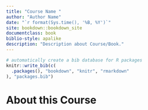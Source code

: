 ```yaml
---
title: "Course Name "
author: "Author Name"
date: "`r format(Sys.time(), '%B, %Y')`" 
site: bookdown::bookdown_site
documentclass: book
biblio-style: apalike
description: "Description about Course/Book."
---
```


```r
# automatically create a bib database for R packages
knitr::write_bib(c(
  .packages(), "bookdown", "knitr", "rmarkdown"
), "packages.bib")
```

# About this Course {-}
